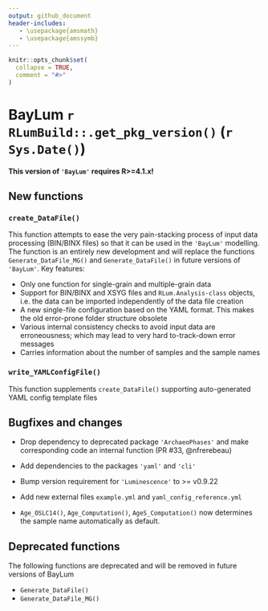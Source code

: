 ```yaml
---
output: github_document
header-includes:
   - \usepackage{amsmath}
   - \usepackage{amssymb}
---
```

<!-- NEWS.md was auto-generated by NEWS.Rmd. Please DO NOT edit by hand!-->

```r
knitr::opts_chunk$set(
  collapse = TRUE,
  comment = "#>"
)
```

# BayLum `r RLumBuild::.get_pkg_version()` (`r Sys.Date()`)

**This version of `'BayLum'` requires R>=4.1.x!**

## New functions

### `create_DataFile()`

This function attempts to ease the very pain-stacking process of input data processing
(BIN/BINX files) so that it can be used in the `'BayLum'` modelling. The function is an entirely new development and will replace the functions `Generate_DataFile_MG()` and `Generate_DataFile()` in future versions of `'BayLum'`. Key features:

* Only one function for single-grain and multiple-grain data
* Support for BIN/BINX and XSYG files and `RLum.Analysis-class` objects, i.e. the data can be imported independently of the data file creation
* A new single-file configuration based on the YAML format. This makes the old error-prone folder structure obsolete 
* Various internal consistency checks to avoid input data are erroneousness; which may lead to very hard to-track-down error messages 
* Carries information about the number of samples and the sample names

### `write_YAMLConfigFile()`
This function supplements `create_DataFile()` supporting auto-generated YAML config
template files

## Bugfixes and changes


* Drop dependency to deprecated package `'ArchaeoPhases'` and make corresponding
code an internal function (PR #33, @nfrerebeau)

* Add dependencies to the packages `'yaml'` and `'cli'`

* Bump version requirement for `'Luminescence'` to >= v0.9.22

* Add new external files `example.yml` and `yaml_config_reference.yml` 

* `Age_OSLC14()`, `Age_Computation()`, `AgeS_Computation()` now determines the sample name automatically as default.

## Deprecated functions

The following functions are deprecated and will be removed in future versions of BayLum

* `Generate_DataFile()`
* `Generate_DataFile_MG()`
